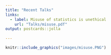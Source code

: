 ```yaml
---
title: "Recent Talks"
links:
  - label: Misuse of statistics is unethical
    url: "Talks/misuse.pdf"
output: postcards::jolla
  
---
```


```r
knitr::include_graphics("images/misuse.PNG")
```